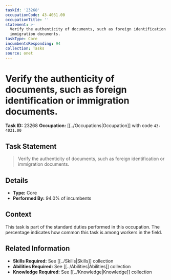 ```yaml
---
taskId: '23268'
occupationCode: 43-4031.00
occupationTitle: ''
statement: >-
  Verify the authenticity of documents, such as foreign identification or
  immigration documents.
taskType: Core
incumbentsResponding: 94
collection: Tasks
source: onet
---
```

# Verify the authenticity of documents, such as foreign identification or immigration documents.

**Task ID:** 23268
**Occupation:** [[../Occupations|Occupation]] with code `43-4031.00`

## Task Statement

> Verify the authenticity of documents, such as foreign identification or immigration documents.

## Details

- **Type:** Core
- **Performed By:** 94.0% of incumbents

## Context

This task is part of the standard duties performed in this occupation. The percentage indicates how common this task is among workers in the field.

## Related Information

- **Skills Required:** See [[../Skills|Skills]] collection
- **Abilities Required:** See [[../Abilities|Abilities]] collection
- **Knowledge Required:** See [[../Knowledge|Knowledge]] collection
